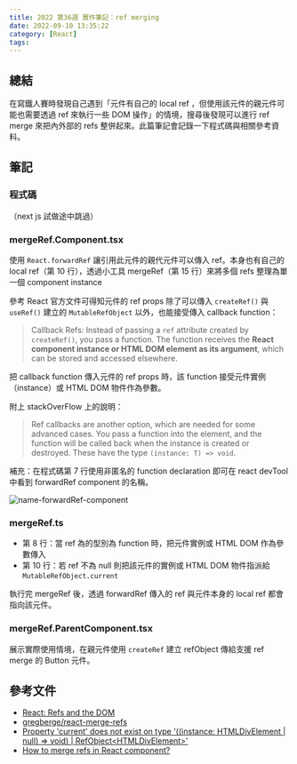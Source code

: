 ```yaml
---
title: 2022 第36週 實作筆記：ref merging
date: 2022-09-10 13:35:22
category: [React]
tags:
---
```


## 總結

在寫鐵人賽時發現自己遇到「元件有自己的 local ref ，但使用該元件的親元件可能也需要透過 ref 來執行一些 DOM 操作」的情境，搜尋後發現可以進行 ref merge 來把內外部的 refs 整併起來。此篇筆記會記錄一下程式碼與相關參考資料。

## 筆記

### 程式碼

（next js 試做途中跳過）

### mergeRef.Component.tsx

使用 `React.forwardRef` 讓引用此元件的親代元件可以傳入 ref。本身也有自己的 local ref（第 10 行），透過小工具 mergeRef（第 15 行）來將多個 refs 整理為單一個 component instance

參考 React 官方文件可得知元件的 ref props 除了可以傳入 `createRef()` 與 `useRef()` 建立的 `MutableRefObject` 以外，也能接受傳入 callback function：

> Callback Refs: Instead of passing a `ref` attribute created by `createRef()`, you pass a function. The function receives the **React component instance or HTML DOM element as its argument**, which can be stored and accessed elsewhere.

把 callback function 傳入元件的 ref props 時，該 function 接受元件實例（instance）或 HTML DOM 物件作為參數。

附上 stackOverFlow 上的說明：

> Ref callbacks are another option, which are needed for some advanced cases. You pass a function into the element, and the function will be called back when the instance is created or destroyed. These have the type `(instance: T) => void`.

補充：在程式碼第 7 行使用非匿名的 function declaration 即可在 react devTool 中看到 forwardRef component 的名稱。

![name-forwardRef-component](/2022/react-merge-ref/name-forwardRef-component.png)

### mergeRef.ts

- 第 8 行：當 ref 為的型別為 function 時，把元件實例或 HTML DOM 作為參數傳入
- 第 10 行：若 ref 不為 null 則把該元件的實例或 HTML DOM 物件指派給 `MutableRefObject.current`

執行完 mergeRef 後，透過 forwardRef 傳入的 ref 與元件本身的 local ref 都會指向該元件。

### mergeRef.ParentComponent.tsx

展示實際使用情境，在親元件使用 `createRef` 建立 refObject 傳給支援 ref merge 的 Button 元件。

## 參考文件

- [React: Refs and the DOM](https://reactjs.org/docs/refs-and-the-dom.html)
- [gregberge/react-merge-refs](https://github.com/gregberge/react-merge-refs#react-merge-refs)
- [Property 'current' does not exist on type '((instance: HTMLDivElement | null) => void) | RefObject\<HTMLDivElement\>'](https://stackoverflow.com/questions/65876809/property-current-does-not-exist-on-type-instance-htmldivelement-null)
- [How to merge refs in React component?](https://mayursinhsarvaiya.medium.com/how-to-merge-refs-in-react-component-d5e4623b6924)
